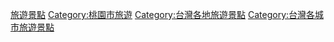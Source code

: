 {{Catnav|頁面分類|地理|...|亞洲地理|東亞地理|台灣地理|臺灣行政區劃|桃園市}}
{{Catnav|頁面分類|地理|...|直轄市|各國直轄市|中華民國直轄市|台灣直轄市|桃園市}}
{{Catnav|頁面分類|地理|...|城市|各國城市|中華民國城市|台灣城市|台灣直轄市|桃園市}}
{{Catnav|頁面分類|地理|...|島嶼|太平洋島嶼|台灣|台灣地理|台灣旅遊景點|台灣各地旅遊景點}}
{{Catnav|頁面分類|地理|...|各國地理|中華民國地理|中華民國行政區劃|中華民國各省行政區劃|臺灣行政區劃|桃園市}}
{{Catnav|頁面分類|休閒|...|旅遊|旅遊景點|各大洲旅遊景點|亞洲旅遊景點|台灣旅遊景點|台灣各地旅遊景點}}
{{Catnav|頁面分類|社會|...|依大洲劃分的產業|各大洲旅遊|亞洲旅遊|台灣旅遊|台灣各地旅遊|台灣各地旅遊景點}}
{{catmore}}

[[Category:桃園市|旅遊景點]]
[[Category:桃園市旅遊|Category:桃園市旅遊]]
[[Category:台灣各地旅遊景點|Category:台灣各地旅遊景點]]
[[Category:台灣各城市旅遊景點|Category:台灣各城市旅遊景點]]